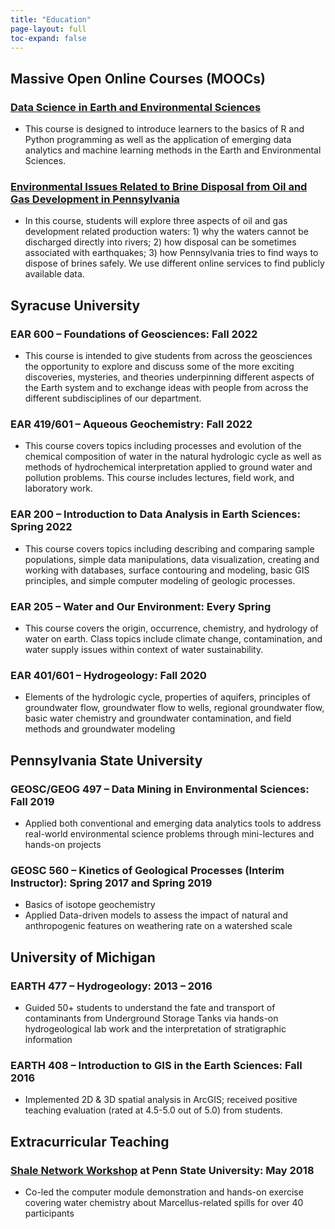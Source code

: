 ```yaml
---
title: "Education"
page-layout: full
toc-expand: false
---
```


## Massive Open Online Courses (MOOCs)
### [Data Science in Earth and Environmental Sciences](https://edx.hydrolearn.org/courses/course-v1:SyracuseUniversity+EAR601+2020_Fall/about){target="_blank"}
*	This course is designed to introduce learners to the basics of R and Python programming as well as the application of emerging data analytics and machine learning methods in the Earth and Environmental Sciences.

### [Environmental Issues Related to Brine Disposal from Oil and Gas Development in Pennsylvania](https://serc.carleton.edu/hydromodules/units/191769.html){target="_blank"}
*	In this course, students will explore three aspects of oil and gas development related production waters: 1) why the waters cannot be discharged directly into rivers; 2) how disposal can be sometimes associated with earthquakes; 3) how Pennsylvania tries to find ways to dispose of brines safely. We use different online services to find publicly available data.


## Syracuse University
### EAR 600 – Foundations of Geosciences: Fall 2022
*	This course is intended to give students from across the geosciences the opportunity to explore and discuss some of the more exciting discoveries, mysteries, and theories underpinning different aspects of the Earth system and to exchange ideas with people from across the different subdisciplines of our department.

### EAR 419/601 – Aqueous Geochemistry: Fall 2022
*	This course covers topics including processes and evolution of the chemical composition of water in the natural hydrologic cycle as well as methods of hydrochemical interpretation applied to ground water and pollution problems. This course includes lectures, field work, and laboratory work.

### EAR 200 – Introduction to Data Analysis in Earth Sciences: Spring 2022
*	This course covers topics including describing and comparing sample populations, simple data manipulations, data visualization, creating and working with databases, surface contouring and modeling, basic GIS principles, and simple computer modeling of geologic processes.

### EAR 205 – Water and Our Environment: Every Spring
*	This course covers the origin, occurrence, chemistry, and hydrology of water on earth. Class topics include climate change, contamination, and water supply issues within context of water sustainability.

### EAR 401/601 – Hydrogeology: Fall 2020
* Elements of the hydrologic cycle, properties of aquifers, principles of groundwater flow, groundwater flow to wells, regional groundwater flow, basic water chemistry and groundwater contamination, and field methods and groundwater modeling


## Pennsylvania State University
### GEOSC/GEOG 497 – Data Mining in Environmental Sciences: Fall 2019
*	Applied both conventional and emerging data analytics tools to address real-world environmental science problems through mini-lectures and hands-on projects

### GEOSC 560 – Kinetics of Geological Processes (Interim Instructor): Spring 2017 and Spring 2019
* Basics of isotope geochemistry
* Applied Data-driven models to assess the impact of natural and anthropogenic features on weathering rate on a watershed scale

## University of Michigan
### EARTH 477 – Hydrogeology: 2013 – 2016
* Guided 50+ students to understand the fate and transport of contaminants from Underground Storage Tanks via hands-on hydrogeological lab work and the interpretation of stratigraphic information

### EARTH 408 – Introduction to GIS in the Earth Sciences: Fall 2016
* Implemented 2D & 3D spatial analysis in ArcGIS; received positive teaching evaluation (rated at 4.5-5.0 out of 5.0) from students.


## Extracurricular Teaching
### [Shale Network Workshop](http://www.shalenetwork.org/content/2018-shale-network-workshop){target="_blank"} at Penn State University: May 2018
* Co-led the computer module demonstration and hands-on exercise covering water chemistry about Marcellus-related spills for over 40 participants
